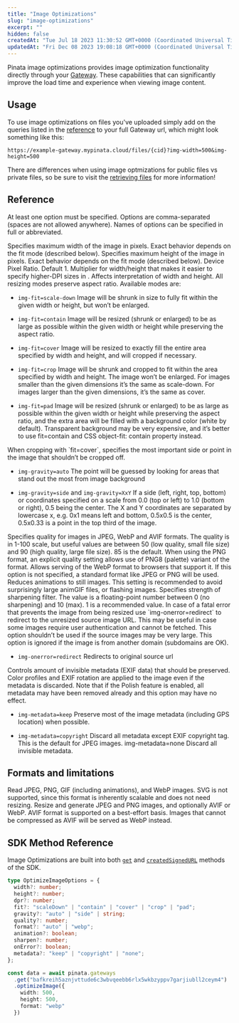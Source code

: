 ```yaml
---
title: "Image Optimizations"
slug: "image-optimizations"
excerpt: ""
hidden: false
createdAt: "Tue Jul 18 2023 11:30:52 GMT+0000 (Coordinated Universal Time)"
updatedAt: "Fri Dec 08 2023 19:08:18 GMT+0000 (Coordinated Universal Time)"
---
```


Pinata image optimizations provides image optimization functionality directly through your [Gateway](/gateways/retrieving-files). These capabilities that can significantly improve the load time and experience when viewing image content.

## Usage

To use image optimizations on files you've uploaded simply add on the queries listed in the [reference](#reference) to your full Gateway url, which might look something like this:

```
https://example-gateway.mypinata.cloud/files/{cid}?img-width=500&img-height=500
```

There are differences when using image optmizations for public files vs private files, so be sure to visit the [retrieving files](/gateways/retrieving-files) for more information!

## Reference

At least one option must be specified. Options are comma-separated (spaces are not allowed anywhere). Names of options can be specified in full or abbreviated.

<ParamField query="img-width" type="string">
  Specifies maximum width of the image in pixels. Exact behavior depends on the fit mode (described below).
</ParamField>

<ParamField query="img-height" type="string">
  Specifies maximum height of the image in pixels. Exact behavior depends on the fit mode (described below).
</ParamField>

<ParamField query="img-dpr=x" type="string">
  Device Pixel Ratio. Default 1. Multiplier for width/height that makes it easier to specify higher-DPI sizes in .
</ParamField>

<ParamField query="img-fit" type="string">
  Affects interpretation of width and height. All resizing modes preserve aspect ratio. Available modes are:

  - `img-fit=scale-down` Image will be shrunk in size to fully fit within the given width or height, but won’t be enlarged.

  - `img-fit=contain` Image will be resized (shrunk or enlarged) to be as large as possible within the given width or height while preserving the aspect ratio.

  - `img-fit=cover` Image will be resized to exactly fill the entire area specified by width and height, and will cropped if necessary.

  - `img-fit=crop` Image will be shrunk and cropped to fit within the area specified by width and height. The image won’t be enlarged. For images smaller than the given dimensions it’s the same as scale-down. For images larger than the given dimensions, it’s the same as cover.

  - `img-fit=pad` Image will be resized (shrunk or enlarged) to be as large as possible within the given width or height while preserving the aspect ratio, and the extra area will be filled with a background color (white by default). Transparent background may be very expensive, and it’s better to use fit=contain and CSS object-fit: contain property instead.

</ParamField>

<ParamField query="img-gravity" type="string">
  When cropping with `fit=cover`, specifies the most important side or point in the image that shouldn’t be cropped off.

  - `img-gravity=auto` The point will be guessed by looking for areas that stand out the most from image background

  - `img-gravity=side` and `img-gravity=XxY`
  If a side (left, right, top, bottom) or coordinates specified on a scale from 0.0 (top or left) to 1.0 (bottom or right), 0.5 being the center. The X and Y coordinates are separated by lowercase x, e.g. 0x1 means left and bottom, 0.5x0.5 is the center, 0.5x0.33 is a point in the top third of the image.

</ParamField>

<ParamField query="img-quality" type="string">
  Specifies quality for images in JPEG, WebP and AVIF formats. The quality is in 1-100 scale, but useful values are between 50 (low quality, small file size) and 90 (high quality, large file size). 85 is the default. When using the PNG format, an explicit quality setting allows use of PNG8 (palette) variant of the format.
</ParamField>

<ParamField query="img-format" type="string" default="auto">
  Allows serving of the WebP format to browsers that support it. If this option is not specified, a standard format like JPEG or PNG will be used.
</ParamField>

<ParamField query="img-anim" type="string">
 Reduces animations to still images. This setting is recommended to avoid surprisingly large animGIF files, or flashing images.
</ParamField>

<ParamField query="img-sharpen" type="string">
  Specifies strength of sharpening filter. The value is a floating-point number between 0 (no sharpening) and 10 (max). 1 is a recommended value.
</ParamField>

<ParamField query="img-onerror" type="string">
  In case of a fatal error that prevents the image from being resized use `img-onerror=redirect` to redirect to the unresized source image URL. This may be useful in case some images require user authentication and cannot be fetched. This option shouldn’t be used if the source images may be very large. This option is ignored if the image is from another domain (subdomains are OK).

  - `img-onerror=redirect` Redirects to original source url

</ParamField>

<ParamField query="img-metadata" type="string">
  Controls amount of invisible metadata (EXIF data) that should be preserved. Color profiles and EXIF rotation are applied to the image even if the metadata is discarded. Note that if the Polish feature is enabled, all metadata may have been removed already and this option may have no effect.

  - `img-metadata=keep` Preserve most of the image metadata (including GPS location) when possible.

  - `img-metadata=copyright` Discard all metadata except EXIF copyright tag. This is the default for JPEG images. img-metadata=none Discard all invisible metadata.
</ParamField>

## Formats and limitations

Read JPEG, PNG, GIF (including animations), and WebP images. SVG is not supported, since this format is inherently scalable and does not need resizing. Resize and generate JPEG and PNG images, and optionally AVIF or WebP. AVIF format is supported on a best-effort basis. Images that cannot be compressed as AVIF will be served as WebP instead.

## SDK Method Reference

Image Optimizations are built into both [`get`](/sdk/gateways/get) and [`createdSignedURL`](/sdk/gateways/created-signed-url) methods of the SDK.

```typescript
type OptimizeImageOptions = {
  width?: number;
  height?: number;
  dpr?: number;
  fit?: "scaleDown" | "contain" | "cover" | "crop" | "pad";
  gravity?: "auto" | "side" | string;
  quality?: number;
  format?: "auto" | "webp";
  animation?: boolean;
  sharpen?: number;
  onError?: boolean;
  metadata?: "keep" | "copyright" | "none";
};
```

```typescript
const data = await pinata.gateways
  .get("bafkreih5aznjvttude6c3wbvqeebb6rlx5wkbzyppv7garjiubll2ceym4")
  .optimizeImage({
    width: 500,
    height: 500,
    format: "webp"
  })
```
